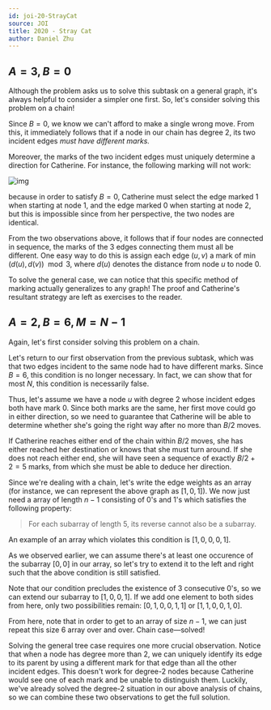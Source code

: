 ```yaml
---
id: joi-20-StrayCat
source: JOI
title: 2020 - Stray Cat
author: Daniel Zhu
---
```

## $A = 3, B=0$

Although the problem asks us to solve this subtask on a general graph, it's always helpful to consider a simpler one first. So, let's consider solving this problem on a chain!

Since $B = 0$, we know we can't afford to make a single wrong move. From this, it immediately follows that if a node in our chain has degree 2, its two incident edges *must have different marks.*

Moreover, the marks of the two incident edges must uniquely determine a direction for Catherine. For instance, the following marking will not work:

![img](https://gcdnb.pbrd.co/images/r5bLyfKiR88B.png?o=1)

because in order to satisfy $B = 0$, Catherine must select the edge marked $1$ when starting at node 1, and the edge marked $0$ when starting at node 2, but this is impossible since from her perspective, the two nodes are identical.

From the two observations above, it follows that if four nodes are connected in sequence, the marks of the 3 edges connecting them must all be different. One easy way to do this is assign each edge $(u, v)$ a mark of $\min(d(u), d(v)) \mod 3$, where $d(u)$ denotes the distance from node $u$ to node $0$. 

To solve the general case, we can notice that this specific method of marking actually generalizes to any graph! The proof and Catherine's resultant strategy are left as exercises to the reader.

## $A = 2, B = 6, M = N - 1$

Again, let's first consider solving this problem on a chain.

Let's return to our first observation from the previous subtask, which was that two edges incident to the same node had to have different marks. Since $B = 6$, this condition is no longer necessary. In fact, we can show that for most $N$, this condition is necessarily false.

Thus, let's assume we have a node $u$ with degree 2 whose incident edges both have mark $0$. Since both marks are the same, her first move could go in either direction, so we need to guarantee that Catherine will be able to determine whether she's going the right way after no more than $B/2$ moves.

If Catherine reaches either end of the chain within $B/2$ moves, she has either reached her destination or knows that she must turn around. If she does not reach either end, she will have seen a sequence of exactly $B/2 + 2 = 5$ marks, from which she must be able to deduce her direction.

Since we're dealing with a chain, let's write the edge weights as an array (for instance, we can represent the above graph as $[1, 0, 1]$). We now just need a array of length $n - 1$ consisting of $0$'s and $1$'s which satisfies the following property:
> For each subarray of length 5, its reverse cannot also be a subarray.

An example of an array which violates this condition is $[1, 0, 0, 0, 1]$.

As we observed earlier, we can assume there's at least one occurence of the subarray $[0, 0]$ in our array, so let's try to extend it to the left and right such that the above condition is still satisfied.

Note that our condition precludes the existence of 3 consecutive $0$'s, so we can extend our subarray to $[1, 0, 0, 1]$. If we add one element to both sides from here, only two possibilities remain: $[0, 1, 0, 0, 1, 1]$ or $[1, 1, 0, 0, 1, 0]$. 

From here, note that in order to get to an array of size $n - 1$, we can just repeat this size $6$ array over and over. Chain case—solved!

Solving the general tree case requires one more crucial observation. Notice that when a node has degree more than 2, we can uniquely identify its edge to its parent by using a different mark for that edge than all the other incident edges. This doesn't work for degree-2 nodes because Catherine would see one of each mark and be unable to distinguish them. Luckily, we've already solved the degree-2 situation in our above analysis of chains, so we can combine these two observations to get the full solution.

